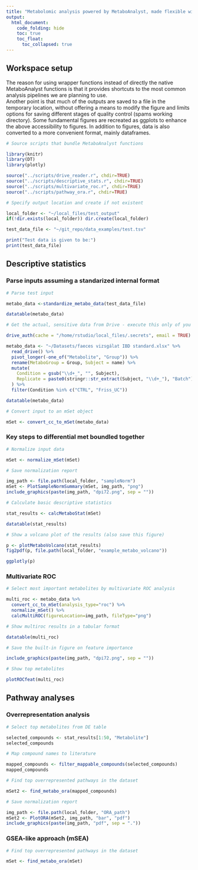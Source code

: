 ```yaml
---
title: "Metabolomic analysis powered by MetaboAnalyst, made flexible with scripts"
output: 
  html_document:
    code_folding: hide
    toc: true
    toc_float:
      toc_collapsed: true
---
```


## Workspace setup

The reason for using wrapper functions instead of directly the native MetaboAnalyst functions is that it provides shortcuts to the most common analysis pipelines we are planning to use.  
Another point is that much of the outputs are saved to a file in the temporary location, without offering a means to modify the figure and limits options for saving different stages of quality control (spams working directory).
Some fundamental figures are recreated as ggplots to enhance the above accessibility to figures.
In addition to figures, data is also converted to a more convenient format, mainly dataframes.

```r
# Source scripts that bundle MetaboAnalyst functions

library(knitr)
library(DT)
library(plotly)

source("../scripts/drive_reader.r", chdir=TRUE)
source("../scripts/descriptive_stats.r", chdir=TRUE)
source("../scripts/multivariate_roc.r", chdir=TRUE)
source("../scripts/pathway_ora.r", chdir=TRUE)
```

```r
# Specify output location and create if not existent

local_folder <- "~/local_files/test_output"
if(!dir.exists(local_folder)) dir.create(local_folder)

test_data_file <- "~/git_repo/data_examples/test.tsv"

print("Test data is given to be:")
print(test_data_file)
```

## Descriptive statistics

### Parse inputs assuming a standarized internal format

```r
# Parse test input

metabo_data <-standardize_metabo_data(test_data_file)

datatable(metabo_data)
```

```r
# Get the actual, sensitive data from Drive - execute this only of you have a key

drive_auth(cache = "/home/rstudio/local_files/.secrets", email = TRUE)

metabo_data <- "~/Datasets/faeces vizsgálat IBD standard.xlsx" %>%
  read_drive() %>%
  pivot_longer(-one_of("Metabolite", "Group")) %>%
  rename(MetaboGroup = Group, Subject = name) %>%
  mutate(
    Condition = gsub("\\d+_", "", Subject),
    Replicate = paste0(stringr::str_extract(Subject, "\\d+_"), "Batch")
  ) %>%
  filter(Condition %in% c("CTRL", "Friss_UC"))

datatable(metabo_data)
```

```r
# Convert input to an mSet object

mSet <- convert_cc_to_mSet(metabo_data)
```

### Key steps to differential met boundled together

```r
# Normalize input data

mSet <- normalize_mSet(mSet)
```

```r
# Save normalization report

img_path <- file.path(local_folder, "sampleNorm")
mSet <- PlotSampleNormSummary(mSet, img_path, "png")
include_graphics(paste(img_path, "dpi72.png", sep = ""))
```

```r
# Calculate basic descriptive statistics

stat_results <- calcMetaboStat(mSet)

datatable(stat_results)
```

```r
# Show a volcano plot of the results (also save this figure)

p <- plotMetaboVolcano(stat_results)
fig2pdf(p, file.path(local_folder, "example_metabo_volcano"))

ggplotly(p)
```

### Multivariate ROC

```r
# Select most important metabolites by multivariate ROC analysis

multi_roc <- metabo_data %>%
  convert_cc_to_mSet(analysis_type="roc") %>%
  normalize_mSet() %>%
  calcMultiROC(figureLocation=img_path, fileType="png")
```

```r
# Show multiroc results in a tabular format

datatable(multi_roc)
```

```r
# Save the built-in figure on feature importance

include_graphics(paste(img_path, "dpi72.png", sep = ""))
```

```r
# Show top metabolites

plotROCfeat(multi_roc)
```


## Pathway analyses

### Overrepresentation analysis

```r
# Select top metabolites from DE table

selected_compounds <- stat_results[1:50, "Metabolite"]
selected_compounds
```

```r
# Map compound names to literature

mapped_compounds <- filter_mappable_compounds(selected_compounds)
mapped_compounds
```

```r
# Find top overrepresented pathways in the dataset

mSet2 <- find_metabo_ora(mapped_compounds)
```

```r
# Save normalization report

img_path <- file.path(local_folder, "ORA_path")
mSet2 <- PlotORA(mSet2, img_path, "bar", "pdf")
include_graphics(paste(img_path, "pdf", sep = "."))
```

### GSEA-like approach (mSEA)

```r
# Find top overrepresented pathways in the dataset

mSet <- find_metabo_ora(mSet)
```











